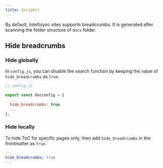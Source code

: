 ```yaml
---
title: Insights
---
```

By default, Intellisync sites supports breadcrumbs. It is generated after scanning the folder structure of `docs` folder.

## Hide breadcrumbs

### Hide globally

In `config.js`, you can disable the search function by keeping the value of `hide_breadcrumbs` as `true`.

```js
// config.js

export const docconfig = {
  ...
  hide_breadcrumbs: true
  ...
};
```

### Hide locally

To hide ToC for specific pages only, then add `hide_breadcrumbs` in the frontmatter as `true`.

```yaml
---
hide_breadcrumbs: true
---
```
